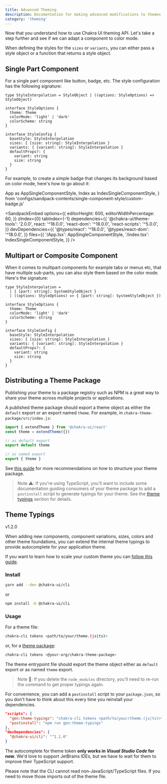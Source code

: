 ---
title: Advanced Theming
description: Documentation for making advanced modifications to themes.
category: 'theming'
---

Now that you understand how to use Chakra UI theming API. Let's take a step
further and see if we can adapt a component to color mode.

When defining the styles for the `sizes` or `variants`, you can either pass a
style object or a function that returns a style object.

## Single Part Component

For a single part component like button, badge, etc. The style configuration has
the following signature:

```tsx live=false
type StyleInterpolation = StyleObject | ((options: StyleOptions) => StyleObject)

interface StyleOptions {
  theme: Theme
  colorMode: 'light' | 'dark'
  colorScheme: string
}

interface StyleConfig {
  baseStyle: StyleInterpolation
  sizes: { [size: string]: StyleInterpolation }
  variants: { [variant: string]: StyleInterpolation }
  defaultProps?: {
    variant: string
    size: string
  }
}
```

For example, to create a simple badge that changes its background based on color
mode, here's how to go about it:

  App as AppSingleComponentStyle,
  Index as IndexSingleComponentStyle,
} from 'configs/sandpack-contents/single-component-style/custom-badge.js'

<SandpackEmbed
  options={{
    editorHeight: 600,
    editorWidthPercentage: 60,
  }}
  zIndex={0}
  tabIndex={-1}
  dependencies={{
    '@chakra-ui/theme-tools': '2.0.0',
    react: '^18.0.0',
    'react-dom': '^18.0.0',
    'react-scripts': '^5.0.0',
  }}
  devDependencies={{
    '@types/react': '^18.0.0',
    '@types/react-dom': '^18.0.0',
  }}
  files={{
    '/App.tsx': AppSingleComponentStyle,
    '/index.tsx': IndexSingleComponentStyle,
  }}
/>

## Multipart or Composite Component

When it comes to multipart components for example tabs or menus etc, that have
multiple sub-parts, you can also style them based on the color mode. Here's the
signature:

```tsx live=false
type StyleInterpolation =
  | { [part: string]: SystemStyleObject }
  | ((options: StyleOptions) => { [part: string]: SystemStyleObject })

interface StyleOptions {
  theme: Theme
  colorMode: 'light' | 'dark'
  colorScheme: string
}

interface StyleConfig {
  baseStyle: StyleInterpolation
  sizes: { [size: string]: StyleInterpolation }
  variants: { [variant: string]: StyleInterpolation }
  defaultProps?: {
    variant: string
    size: string
  }
}
```

## Distributing a Theme Package

Publishing your theme to a package registry such as NPM is a great way to share
your theme across multiple projects or applications.

A published theme package should export a theme object as either the `default`
export or an export named `theme`. For example, in
`chakra-theme-package/src/index.js`:

```js
import { extendTheme } from '@chakra-ui/react'
const theme = extendTheme({})

// as default export
export default theme

// as named export
export { theme }
```

See
[this guide](/docs/styled-system/theming/customize-theme#scaling-out-your-project)
for more recommendations on how to structure your theme package.

> Note ⚠️: If you're using TypeScript, you'll want to include some documentation
> guiding consumers of your theme package to add a `postinstall` script to
> generate typings for your theme. See the
> [theme typings](/docs/styled-system/theming/advanced#theme-typings) section
> for details.

## Theme Typings

<Badge fontSize='sm' colorScheme='teal' letterSpacing='wider'>
  v1.2.0
</Badge>

When adding new components, component variations, sizes, colors and other theme
foundations, you can extend the internal theme typings to provide autocomplete
for your application theme.

If you want to learn how to scale your custom theme you can
[follow this guide](/docs/styled-system/theming/customize-theme#scaling-out-your-project).

### Install

```bash
yarn add --dev @chakra-ui/cli
```

or

```bash
npm install -D @chakra-ui/cli
```

### Usage

For a theme file:

```bash
chakra-cli tokens <path/to/your/theme.(js|ts)>
```

or, for a
[theme package](/docs/styled-system/theming/advanced#distributing-a-theme-package):

```bash
chakra-cli tokens <@your-org/chakra-theme-package>
```

The theme entrypoint file should export the theme object either as `default`
export or as named `theme` export.

> Note 🚨: If you delete the `node_modules` directory, you'll need to re-run the
> command to get proper typings again.

For convenience, you can add a `postinstall` script to your `package.json`, so
you don't have to think about this every time you reinstall your dependencies.

```json
"scripts": {
  "gen:theme-typings": "chakra-cli tokens <path/to/your/theme.(js|ts)>",
  "postinstall": "npm run gen:theme-typings"
},
"devDependencies": {
  "@chakra-ui/cli": "^1.1.0"
}
```

The autocomplete for theme token **only works in _Visual Studio Code_ for now**.
We'd love to support JetBrains IDEs, but we have to wait for them to improve
their TypeScript support.

Please note that the CLI cannot read non-JavaScript/TypeScript files. If you
need to move those imports out of the theme file.
